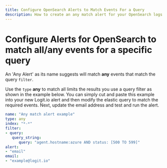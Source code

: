 ```yaml
---
title: Configure OpenSearch Alerts to Match Events For a Query
description: How to create an any match alert for your OpenSearch logs or metrics
---
```


# Configure Alerts for OpenSearch to match all/any events for a specific query

An 'Any Alert' as its name suggests will match **any** events that match the query `filter`.

Use the `type` **any** to match all limits the results you use a query 
filter as shown in the example below. You can simply cut and paste this 
example into your new Logit.io alert and then modify the elastic query 
to match the required events. Next, update the email address and test and run the alert.

```yaml copy
name: "Any match alert example"
type: any
index: "*-*"
filter:
- query:
   query_string:
      query: "agent.hostname:azure AND status: [500 TO 599]"      
alert:
- "email"
email:
- "example@logit.io"
```